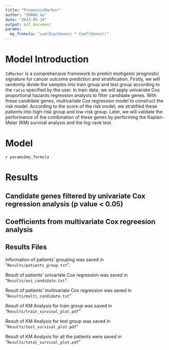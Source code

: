 ```yaml
---
title: "PrognosisMarker"
author: "ZHANG Xu"
date: "2023-05-14"
output: pdf_document
params:
  my_fromula: "sum(Exp(Genes) * Coef(Genes))"
---
```


# Model Introduction

`IdMarker` is a comprehensive framework to predict multigenic prognostic signature for cancer outcome prediction and stratification. Firstly, we will randomly divide the samples into train group and test group according to the `ratio` specified by the user. In train data, we will apply univariate Cox proportional hazards regression analysis to filter candidate genes. With these candidate genes, multivariate Cox regression model to construct the risk model. According to the score of the risk model, we stratified these patients into high-risk group and low-risk group. Later, we will validate the performance of the combination of these genes by performing the Kaplan-Meier (KM) survival analysis and the log-rank test.

# Model

`r params$my_formula`

# Results

## Candidate genes filtered by univariate Cox regression analysis (p value \< 0.05)

## Coefficients from multivariate Cox regreesion analysis

## Results Files

Information of patients' grouping was saved in "`Results/patients_group.txt`".

Result of patients' univariate Cox regression was saved in "`Results/uni_candidate.txt`".

Result of patients' multivariate Cox regression was saved in "`Results/multi_candidate.txt`"

Result of KM Analysis for train group was saved in "`Results/train_survival_plot.pdf`"

Result of KM Analysis for test group was saved in "`Results/test_survival_plot.pdf`"

Result of KM Analysis for all the patients were saved in "`Results/total_survival_plot.pdf`"

